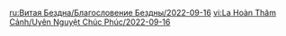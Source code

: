 {{Blessing of the Abyssal Moon
|name       = Reviving
|phase      = Waning
|image      = Spiral Abyss Blessing 48.png
|details    = <li>When a character triggers Quicken on an opponent, that opponent's {{Color|bp|DEF is decreased by 35%}} for 10s after they are affected by the reaction.</li>
|time_start = 2022-09-16 04:00:00
|time_end   = 2022-10-01 03:59:59
}}
<noinclude>
<!-- interwikis -->
[[ru:Витая Бездна/Благословение Бездны/2022-09-16]]
[[vi:La Hoàn Thâm Cảnh/Uyên Nguyệt Chúc Phúc/2022-09-16]]
</noinclude>